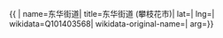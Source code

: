 {{ {{{1|PRC admin/showdata}}}|
name=东华街道|
title=东华街道 (攀枝花市)|
lat=|
lng=|
wikidata=Q101403568|
wikidata-original-name=|
arg={{{arg|}}}}}